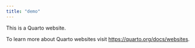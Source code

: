 ```yaml
---
title: "demo"
---
```


This is a Quarto website.

To learn more about Quarto websites visit <https://quarto.org/docs/websites>.
